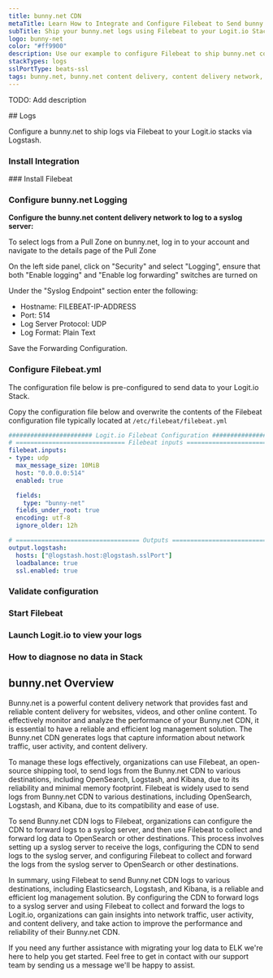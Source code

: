 ```yaml
---
title: bunny.net CDN
metaTitle: Learn How to Integrate and Configure Filebeat to Send bunny.net CDN Logs
subTitle: Ship your bunny.net logs using Filebeat to your Logit.io Stack
logo: bunny-net
color: "#ff9900"
description: Use our example to configure Filebeat to ship bunny.net content delivery logs to your Logit.io stacks. Configure Filebeat to send bunny.net logs to Logstash or Elastic.
stackTypes: logs
sslPortType: beats-ssl
tags: bunny.net, bunny.net content delivery, content delivery network, cdn, syslog, beats, logs, filebeat, file ,files, text, Bunny Net
---
```


TODO: Add description

<Steps>
  ## Logs

  Configure a bunny.net to ship logs via Filebeat to your Logit.io stacks via Logstash.
  
  ### Install Integration
  <InstallIntegration/>
  ### Install Filebeat

  <InstallFilebeat />

  ### Configure bunny.net Logging

  __Configure the bunny.net content delivery network to log to a syslog server:__

  To select logs from a Pull Zone on bunny.net, log in to your account 
  and navigate to the details page of the Pull Zone
  
  On the left side panel, click on "Security" and select "Logging", ensure that 
  both "Enable logging" and "Enable log forwarding" switches are turned on
  
  Under the "Syslog Endpoint" section enter the following:
  
  - Hostname: FILEBEAT-IP-ADDRESS
  - Port: 514
  - Log Server Protocol: UDP
  - Log Format: Plain Text

  Save the Forwarding Configuration.

  ### Configure Filebeat.yml

The configuration file below is pre-configured to send data to your Logit.io Stack.
        
Copy the configuration file below and overwrite the contents of the Filebeat 
configuration file typically located at `/etc/filebeat/filebeat.yml`

```yml copy showLineNumbers /@logstash.host/ /@logstash.sslPort/
####################### Logit.io Filebeat Configuration ########################
# ============================== Filebeat inputs ===============================
filebeat.inputs:
- type: udp
  max_message_size: 10MiB
  host: "0.0.0.0:514"
  enabled: true

  fields:
    type: "bunny-net"
  fields_under_root: true
  encoding: utf-8
  ignore_older: 12h

# ================================== Outputs ===================================
output.logstash:
  hosts: ["@logstash.host:@logstash.sslPort"]
  loadbalance: true
  ssl.enabled: true
```

  ### Validate configuration

  <ValidateBeat beatname="filebeat" />

  ### Start Filebeat

  <StartFilebeat />

  ### Launch Logit.io to view your logs

  <LaunchStack utmMedium="logs" utmCampaign="bunnycdn" source="bunny_net_content_delivery" />

  ### How to diagnose no data in Stack

  <DiagnoseNoData />

</Steps>

## bunny.net Overview

Bunny.net is a powerful content delivery network that provides fast and reliable 
content delivery for websites, videos, and other online content. To effectively 
monitor and analyze the performance of your Bunny.net CDN, it is essential to 
have a reliable and efficient log management solution. The Bunny.net CDN generates 
logs that capture information about network traffic, user activity, and content delivery.

To manage these logs effectively, organizations can use Filebeat, an open-source 
shipping tool, to send logs from the Bunny.net CDN to various destinations, including 
OpenSearch, Logstash, and Kibana, due to its reliability and minimal memory footprint. 
Filebeat is widely used to send logs from Bunny.net CDN to various destinations, 
including OpenSearch, Logstash, and Kibana, due to its compatibility and ease of use.

To send Bunny.net CDN logs to Filebeat, organizations can configure the CDN to forward 
logs to a syslog server, and then use Filebeat to collect and forward log data to 
OpenSearch or other destinations. This process involves setting up a syslog server to 
receive the logs, configuring the CDN to send logs to the syslog server, and configuring 
Filebeat to collect and forward the logs from the syslog server to OpenSearch or other destinations.

In summary, using Filebeat to send Bunny.net CDN logs to various destinations, including 
Elasticsearch, Logstash, and Kibana, is a reliable and efficient log management solution. 
By configuring the CDN to forward logs to a syslog server and using Filebeat to collect and 
forward the logs to Logit.io, organizations can gain insights into network traffic, user activity, 
and content delivery, and take action to improve the performance and reliability of their Bunny.net CDN.

If you need any further assistance with migrating your log data to ELK we're 
here to help you get started. Feel free to get in contact with our support team by 
sending us a message <IntercomButton text="via live chat" />  we'll be happy to assist.